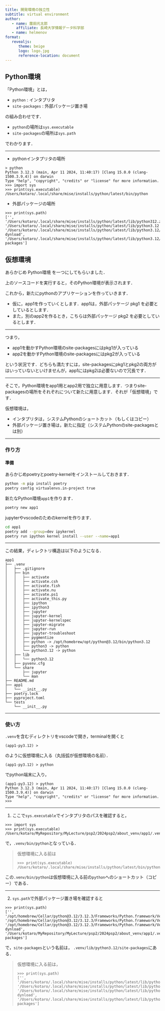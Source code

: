 ```yaml
---
title: 開発環境の独立性
subtitle: virtual environment
author:
   - name: 薗田光太郎
     affiliate: 長崎大学情報データ科学部
   - name: helmenov
format:
   revealjs:
      theme: beige
      logo: logo.jpg
      reference-location: document
---
```

## Python環境

「Python環境」とは，

- `python` : インタプリタ
- `site-packages` : 外部パッケージ置き場

の組み合わせです．

- `python`の場所は`sys.executable`
- `site-packages`の場所は`sys.path`

でわかります．

---

- pythonインタプリタの場所
```
> python
Python 3.12.3 (main, Apr 11 2024, 11:40:17) [Clang 15.0.0 (clang-1500.3.9.4)] on darwin
Type "help", "copyright", "credits" or "license" for more information.
>>> import sys
>>> print(sys.executable)
/Users/kotaro/.local/share/mise/installs/python/latest/bin/python
```
- 外部パッケージの場所
```
>>> print(sys.path)
['', '/Users/kotaro/.local/share/mise/installs/python/latest/lib/python312.zip', '/Users/kotaro/.local/share/mise/installs/python/latest/lib/python3.12', '/Users/kotaro/.local/share/mise/installs/python/latest/lib/python3.12/lib-dynload', '/Users/kotaro/.local/share/mise/installs/python/latest/lib/python3.12/site-packages']
```

## 仮想環境

あらかじめ Python環境 を一つにしてもらいました．

上のソースコードを実行すると，そのPython環境が表示されます．

これから，新たにpythonのアプリケーションを作っていきます．

- 仮に，app1を作っていくとします．app1は，外部パッケージ pkg1 を必要としているとします．
- また，別のapp2を作るとき，こちらは外部パッケージ pkg2 を必要としているとします．

---

つまり，

- app1を動かすPython環境のsite-packagesにはpkg1が入っている
- app2を動かすPython環境のsite-packagesにはpkg2が入っている

という状況です．どちらも満たすには，site-packagesにpkg1とpkg2の両方がはいっていないといけませんが，app1にはpkg2は必要ないので冗長です．

---

そこで，Python環境をapp1用とapp2用で独立に用意します．つまりsite-packagesの場所をそれぞれについて新たに用意します．それが「仮想環境」です．

仮想環境は，

- インタプリタは，システムPythonのショートカット（もしくはコピー）
- 外部パッケージ置き場は，新たに指定（システムPythonのsite-packagesとは別）

---

### 作り方

::: {.callout-note}
#### 準備

あらかじめpoetryとpoetry-kernelをインストールしておきます．
```bash
python -m pip install poetry
poetry config virtualenvs.in-project true
```
:::

新たなPython環境`app1`を作ります．
```bash
poetry new app1
```

jupyterやvscodeのためのkernelを作ります．
```bash
cd app1
poetry add --group=dev ipykernel
poetry run ipython kernel install --user --name=app1
```

---

この結果，ディレクトリ構造は以下のようになる．

```
app1
├── .venv
│   ├── .gitignore
│   ├── bin
│   │   ├── activate
│   │   ├── activate.csh
│   │   ├── activate.fish
│   │   ├── activate.nu
│   │   ├── activate.ps1
│   │   ├── activate_this.py
│   │   ├── ipython
│   │   ├── ipython3
│   │   ├── jupyter
│   │   ├── jupyter-kernel
│   │   ├── jupyter-kernelspec
│   │   ├── jupyter-migrate
│   │   ├── jupyter-run
│   │   ├── jupyter-troubleshoot
│   │   ├── pygmentize
│   │   ├── python -> /opt/homebrew/opt/python@3.12/bin/python3.12
│   │   ├── python3 -> python
│   │   └── python3.12 -> python
│   ├── lib
│   │   └── python3.12
│   ├── pyvenv.cfg
│   └── share
│       ├── jupyter
│       └── man
├── README.md
├── app1
│   └── __init__.py
├── poetry.lock
├── pyproject.toml
└── tests
    └── __init__.py
```

---

### 使い方

`.venv`を含むディレクトリをvscodeで開き，terminalを開くと

```
(app1-py3.12) >
```
のように仮想環境に入る（丸括弧が仮想環境の名前）．

```
(app1-py3.12) > python
```

でpython端末に入り，

```
(app1-py3.12) > python
Python 3.12.3 (main, Apr 11 2024, 11:40:17) [Clang 15.0.0 (clang-1500.3.9.4)] on darwin
Type "help", "copyright", "credits" or "license" for more information.
>>>
```

---

(@) ここで`sys.executable`でインタプリタのパスを確認すると，

```
>>> import sys
>>> print(sys.executable)
/Users/kotaro/MyRepository/MyLecture/psp2/2024psp2/about_venv/app1/.venv/bin/python
```
で，`.venv/bin/python`となっている．


> 仮想環境に入る前は
> ```
> >>> print(sys.executable)
> /Users/kotaro/.local/share/mise/installs/python/latest/bin/python
> ```

この`.venv/bin/python`は仮想環境に入る前の`python`へのショートカット（コピー）である．

---

(@) `sys.path`で外部パッケージ置き場を確認すると

```
>>> print(sys.path)
['', '/opt/homebrew/Cellar/python@3.12/3.12.3/Frameworks/Python.framework/Versions/3.12/lib/python312.zip', '/opt/homebrew/Cellar/python@3.12/3.12.3/Frameworks/Python.framework/Versions/3.12/lib/python3.12', '/opt/homebrew/Cellar/python@3.12/3.12.3/Frameworks/Python.framework/Versions/3.12/lib/python3.12/lib-dynload', '/Users/kotaro/MyRepository/MyLecture/psp2/2024psp2/about_venv/app1/.venv/lib/python3.12/site-packages']
```

で，`site-packages`という名前は，
`.venv/lib/python3.12/site-packages`にある．

> 仮想環境に入る前は，
> ```
> >>> print(sys.path)
> ['', '/Users/kotaro/.local/share/mise/installs/python/latest/lib/python312.zip', '/Users/kotaro/.local/share/mise/installs/python/latest/lib/python3.12', '/Users/kotaro/.local/share/mise/installs/python/latest/lib/python3.12/lib-dynload', '/Users/kotaro/.local/share/mise/installs/python/latest/lib/python3.12/site-packages']
> ```


